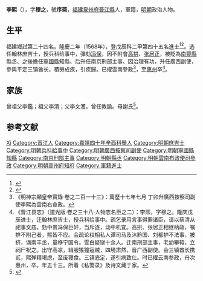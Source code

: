 {{Otheruses|other=名为李熙的其他人物|李熙}}
{{明清人物信息框
| 姓名 = 李熙
| 原名 =
| 圖片名稱= 
| 圖片大小 =
| 圖片說明 = 
| 最高職務 = 雲南布政使司參政
| 國家 = 大明 
| 爵位 =
| 籍貫 = [[福建|福建]][[泉州府|泉州府]][[晉江縣|晉江縣]]
| 族裔 = 
| 字號 = 字穆之，號序斋
| 諡號 =
| 出生日期 = 生年不詳
| 出生地點 =
| 逝世日期 = 萬歷十七年（1589年）
| 逝世地點 =
| 墓葬 =
| 配偶 = 
| 親屬 = （子）李暹祥、（侄）[[李夢祥_(萬曆進士)|李梦祥]]（进士）
| 出身 =
* 嘉靖四十年辛酉科福建乡试举人
* 隆慶二年戊辰科進士出身
| 經歷 =
| 著作 =  
}}
'''李熙'''（{{bd|1537年||1589年|catIdx=Li李}}），字'''穆之'''，號'''序斋'''，[[福建|福建]][[泉州府|泉州府]][[晉江縣|晉江縣]]人，軍籍，[[明朝|明朝]]政治人物。

== 生平 ==
福建鄉試第二十四名。隆慶二年（1568年），登戊辰科二甲第四十五名進士<ref>{{Cite book|title=《皇明贡举考》卷五|last=（明）[[张朝瑞|张朝瑞]]|first=|publisher=《续修四库全书》史部第828册|year=|isbn=|location=|pages=}}</ref><ref>{{Cite book|title=贡举志五种 上|last=鲁小俊，江俊伟著|first=|publisher=武汉：武汉大学出版社|year=2009|isbn=978-7-307-07043-1|location=|pages=}}</ref>。选任翰林庶吉士，授兵科给事中，彈劾[[冯保|冯保]]，因不附會[[高拱|高拱]]、[[张居正|张居正]]，被貶為[[南豐縣|南豐縣]]縣丞、之後擔任[[寧國縣|寧國縣]]知縣、后升任南京刑部主事、因治理有功，升任廣西副使，參與平定三镇酋长，積勞成疾，引疾歸。已擢雲南參政<ref>《明神宗顯皇帝實錄·卷之二百一十三》：萬歷十七年七月 丁卯升廣西按察司副使李熙為雲南右僉政。</ref>，至[[惠州|惠州]]卒<ref>《晋江县志》（道光版·卷之三十八·人物志名臣之二）：李熙，字穆之。隆庆戊辰进士，迁翰林庶吉士，授兵科给事中。疏乞录用言事得罪诸臣，请以蔡清从祀事文庙，劾中贵冯保巨奸，当斥逐，动中机宜。高拱、张居正相继柄政，嘱排不附己者，熙皆不应。会疏论权相私人谭司马及沐黔国、刘都护不法事，被挤，谪南丰丞，量移宁国令。雪白疑狱十余人。迁南刑部主事，老幼攀辕，立祠尸祝之。出守高凉，辑服猺獞寇贼，四境肃然，晋广西副使。会三镇酋长携贰，熙殚精竭虑，至废寝食。三镇底定，遂引病致仕。时已擢云南参政，舟次惠州，卒。年五十三。所着《私警录》及诗文藏于家。</ref>。

== 家族 ==
曾祖父李鑑；祖父李清；父李文濩，曾任教諭。母謝氏<ref>{{Cite book|title=天一阁藏明代科举录选刊 登科录 点校本|last=龚延明主编|first=|publisher=宁波出版社|year=2016|isbn=978-7-5526-2320-8|location=宁波|pages=|quote=《天一閣藏明代科舉錄選刊.登科錄》之《隆慶二年戊辰科登科錄》}}</ref>。

== 参考文献 ==
{{reflist}}

{{隆慶二年戊辰科殿試金榜}}

{{Authority control}}

{{DEFAULTSORT:Li李}}
[[Category:李姓|Xi]]
[[Category:晋江人|Category:晋江人]]
[[Category:嘉靖四十年辛酉科舉人|Category:嘉靖四十年辛酉科舉人]]
[[Category:明朝庶吉士|Category:明朝庶吉士]]
[[Category:明朝兵科給事中|Category:明朝兵科給事中]]
[[Category:明朝廣西按察司副使|Category:明朝廣西按察司副使]]
[[Category:明朝寧國縣知縣|Category:明朝寧國縣知縣]]
[[Category:南京刑部主事|Category:南京刑部主事]]
[[Category:明朝縣丞|Category:明朝縣丞]]
[[Category:明朝雲南布政使司參政|Category:明朝雲南布政使司參政]]
[[Category:明朝高州府知府|Category:明朝高州府知府]]
[[Category:軍籍進士|Category:軍籍進士]]